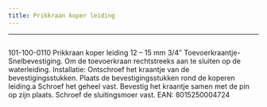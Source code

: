```yaml
---
title: Prikkraan koper leiding
---
```

---


<Image src={imageProduct} width={imageProduct.width} alt="" />


101-100-0110
Prikkraan koper leiding 12 &#8211; 15 mm 3/4&#8243;
Toevoerkraantje-Snelbevestiging.
Om de toevoerkraan rechtstreeks aan te sluiten op de waterleiding.
Installatie:
Ontschroef het kraantje van de bevestigingsstukken.
Plaats de bevestigingsstukken rond de koperen leiding.a
Schroef het geheel vast.
Bevestig het kraantje samen met de pin op zijn plaats.
Schroef de sluitingsmoer vast.
EAN: 8015250004724
